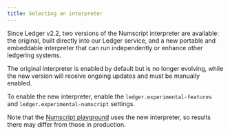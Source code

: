 ```yaml
---
title: Selecting an interpreter
---
```


Since Ledger v2.2, two versions of the Numscript interpreter are available: the original, built directly into our Ledger service, and a new portable and embeddable interpreter that can run independently or enhance other ledgering systems.

The original interpreter is enabled by default but is no longer evolving, while the new version will receive ongoing updates and must be manually enabled.

To enable the new interpreter, enable the `ledger.experimental-features` and `ledger.experimental-numscript` settings.

Note that the [Numscript playground](https://playground.numscript.org/?template=simple-send) uses the new interpreter, so results there may differ from those in production.